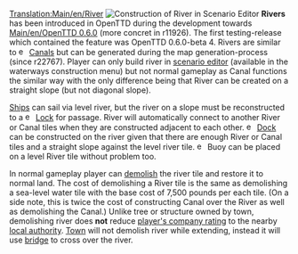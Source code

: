 [[Translation:Main/en/River]]
[[File:en/Scenario editor river construction.png|thumb|frame|Construction of River in Scenario Editor]]
'''Rivers''' has been introduced in OpenTTD during the development towards [[Main/en/OpenTTD 0.6.0]] (more concret in r11926). The first testing-release which contained the feature was OpenTTD 0.6.0-beta 4. Rivers are similar to [[File:en/Build canal.png|15px]] [[Main/en/Water Transport Tiles|Canals]] but can be generated during the map generation-process (since r22767). Player can only build river in [[Main/en/Scenario editor|scenario editor]] (available in the waterways construction menu) but not normal gameplay as Canal functions the similar way with the only difference being that River can be created on a straight slope (but not diagonal slope).

[[Main/en/Ships|Ship]]s can sail via level river, but the river on a slope must be reconstructed to a [[File:en/Build locks.png|15px]] [[Main/en/Water Transport Tiles|Lock]] for passage. River will automatically connect to another River or Canal tiles when they are constructed adjacent to each other. [[File:en/Build dock.png|15px]] [[Main/en/Water Transport Tiles|Dock]] can be constructed on the river given that there are enough River or Canal tiles and a straight slope against the level river tile. [[File:en/Place buoy.png|15px]] Buoy can be placed on a level River tile without problem too.

In normal gameplay player can [[Main/en/Landscaping|demolish]] the river tile and restore it to normal land. The cost of demolishing a River tile is the same as demolishing a sea-level water tile with the base cost of 7,500 pounds per each tile. (On a side note, this is twice the cost of constructing Canal over the River as well as demolishing the Canal.) Unlike tree or structure owned by town, demolishing river does '''not''' reduce [[Main/en/Game mechanics#Local authority rating|player's company rating]] to the nearby [[Main/en/Local authority|local authority]]. [[Main/en/Towns|Town]] will not demolish river while extending, instead it will use [[Main/en/Bridges|bridge]] to cross over the river.